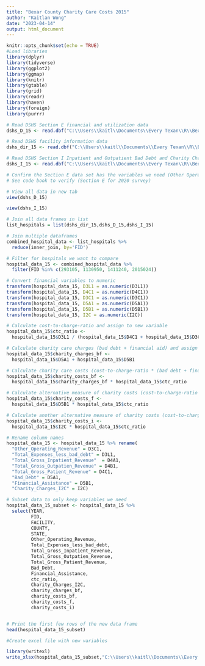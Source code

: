```yaml
---
title: "Bexar County Charity Care Costs 2015"
author: "Kaitlan Wong"
date: "2023-04-14"
output: html_document
---
```

```r
knitr::opts_chunk$set(echo = TRUE)
#Load libraries 
library(dplyr)
library(tidyverse)
library(ggplot2)
library(ggmap)
library(knitr)
library(gtable)
library(grid)
library(readr)
library(haven)
library(foreign)
library(purrr)

```


```r
# Read DSHS Section E financial and utilization data
dshs_D_15 <- read.dbf("C:\\Users\\kaitl\\Documents\\Every Texan\\R\\Bexar-County-Charity-Care-Costs\\ASH2015dataset\\HS15CD.dbf") 

# Read DSHS facility information data
dshs_dir_15 <- read.dbf("C:\\Users\\kaitl\\Documents\\Every Texan\\R\\Bexar-County-Charity-Care-Costs\\ASH2015dataset\\HS15DIR.DBF") 

# Read DSHS Section I Inpatient and Outpatient Bad Debt and Charity Charges Data
dshs_I_15 <- read.dbf("C:\\Users\\kaitl\\Documents\\Every Texan\\R\\Bexar-County-Charity-Care-Costs\\ASH2015dataset\\HS15EI.dbf")

```


```r
# Confirm the Section E data set has the variables we need (Other Operating Expenses and Total Expenses less bad debt)
# See code book to verify (Section E for 2020 survey)

# View all data in new tab
view(dshs_D_15)

view(dshs_I_15)

```


```r
# Join all data frames in list
list_hospitals = list(dshs_dir_15,dshs_D_15,dshs_I_15)

# Join multiple dataframes
combined_hospital_data <- list_hospitals %>% 
  reduce(inner_join, by='FID')

```


```r
# Filter for hospitals we want to compare
hospital_data_15 <- combined_hospital_data %>% 
  filter(FID %in% c(293105, 1130950, 1411240, 2015024))

```


```r

# Convert financial variables to numeric
transform(hospital_data_15, D3L1 = as.numeric(D3L1))
transform(hospital_data_15, D4C1 = as.numeric(D4C1))
transform(hospital_data_15, D3C1 = as.numeric(D3C1))
transform(hospital_data_15, D5A1 = as.numeric(D5A1))
transform(hospital_data_15, D5B1 = as.numeric(D5B1))
transform(hospital_data_15, I2C = as.numeric(I2C))

# Calculate cost-to-charge-ratio and assign to new variable
hospital_data_15$ctc_ratio <- 
  hospital_data_15$D3L1 / (hospital_data_15$D4C1 + hospital_data_15$D3C1)

# Calculate charity care charges (bad debt + financial aid) and assign to new variable
hospital_data_15$charity_charges_bf <- 
  hospital_data_15$D5A1 + hospital_data_15$D5B1

# Calculate charity care costs (cost-to-charge-ratio * (bad debt + financial assistance)) and assign to new variable
hospital_data_15$charity_costs_bf <- 
  hospital_data_15$charity_charges_bf * hospital_data_15$ctc_ratio

# Calculate alternative measure of charity costs (cost-to-charge-ratio * financial assistance) and assign to new variable
hospital_data_15$charity_costs_f <- 
  hospital_data_15$D5B1 * hospital_data_15$ctc_ratio

# Calculate another alternative measure of charity costs (cost-to-charge-ratio * I2C)
hospital_data_15$charity_costs_i <- 
  hospital_data_15$I2C * hospital_data_15$ctc_ratio

```


```r
# Rename column names
hospital_data_15 <- hospital_data_15 %>% rename(
  "Other_Operating_Revenue" = D3C1,
  "Total_Expenses_less_bad_debt" = D3L1,
  "Total_Gross_Inpatient_Revenue"  = D4A1,
  "Total_Gross_Outpatien_Revenue" = D4B1,
  "Total_Gross_Patient_Revenue" = D4C1,
  "Bad_Debt" = D5A1,
  "Financial_Assistance" = D5B1,
  "Charity_Charges_I2C" = I2C)

```


```r
# Subset data to only keep variables we need
hospital_data_15_subset <- hospital_data_15 %>% 
  select(YEAR,
         FID,
         FACILITY,
         COUNTY, 
         STATE,
         Other_Operating_Revenue,
         Total_Expenses_less_bad_debt,
         Total_Gross_Inpatient_Revenue,
         Total_Gross_Outpatien_Revenue,
         Total_Gross_Patient_Revenue,
         Bad_Debt, 
         Financial_Assistance,
         ctc_ratio, 
         Charity_Charges_I2C,
         charity_charges_bf, 
         charity_costs_bf,
         charity_costs_f,
         charity_costs_i)


# Print the first few rows of the new data frame
head(hospital_data_15_subset)


```


```r
#Create excel file with new variables 

library(writexl)
write_xlsx(hospital_data_15_subset,"C:\\Users\\kaitl\\Documents\\Every Texan\\R\\Bexar-County-Charity-Care-Costs\\CharityCosts_15_AHA_DSHS.xlsx")

```
